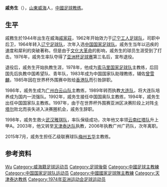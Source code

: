 '''戚务生'''（{{bd|1944年|5月20日|catIdx=Q戚}}），[[山東|山東]][[威海|威海]]人，[[中华人民共和国|中國]][[足球教练|足球教练]]。

== 生平 ==
戚務生於1944年出生在威海[[戚家莊|戚家莊]]，1962年开始效力于[[辽宁工人足球队|辽宁工人足球队]]，司职中后卫，1964年转入[[辽宁足球俱乐部|辽宁足球队]]，次年入选[[中国国家足球队|中国国家足球队]]。戚务生当年以迅疾的速度和犀利的突破著称。但是由于[[文化大革命|文化大革命]]的影响，戚务生的球员生涯受到了打击。1976年，戚务生率队夺得了[[亚洲杯足球赛|亚洲杯足球赛]]第三名后，宣布退役。

退役后，戚务生开始执教生涯，1978年，他成为[[索马里国家足球队|索马里国家足球队]]主教练，后回国先后执教中国希望队、青年队，1983年成为中国国家队助理教练，辅佐[[曾雪麟|曾雪麟]]，1985年因在世界杯外围赛中败给[[中国香港足球代表队|香港队]]而引咎辞职。

1986年，戚务生成为[[广州医药足球俱乐部|广州白云山队]]主教练，1989年转而执教[[大连实德足球俱乐部|大连队]]，将大连队培养成为国内一流强队。1992年，戚务生接任中国国奥队主教练，1994年，戚务生出任中国国家队主教练。1997年，由于在世界杯外围赛亚洲区决赛阶段上对阵[[卡塔尔国家足球队|卡塔尔]]败北而丧失进入决赛圈机会，戚务生辞职。

1998年，戚务生救火[[湖北武汉职业足球俱乐部|武汉雅琪队]]，率队保级成功，次年他又率领[[云南红塔足球俱乐部|云南红塔队]]升上甲A。2003年，他又转至[[天津泰达足球俱乐部|天津泰达队]]执教，2006年执教广州广药队，次年离职。

2015年7月，戚务生担任乙级联赛球队[[梅州五华足球俱乐部|梅州五华]]主教练。

== 参考资料 ==
{{reflist}}

{{start box}}
{{S-sports}}
{{succession box|
 before={{flagicon|GER}} [[克劳斯·施拉普纳|克劳斯·施拉普纳]]|
 title=[[中国国家足球队|中国国家足球队]]主教练|
 years= 1994-1997|
 after={{flagicon|ENG}} [[鲍比·霍顿|鲍比·霍顿]]
}}
{{end box}}

{{1976年亚洲杯足球赛中国参赛名单}}
{{1996年亚洲杯足球赛中国参赛名单}}
{{武汉足球队主教练}}
{{广州足球队主教练}}
{{1998年武汉红金龙名单}}
{{2004年中超分类名单天津}}
{{2006年广州医药名单}}
{{2015年中乙分类名单梅州客家}}

{{Authority control}}
{{DEFAULTSORT:Qi, Wusheng}}
[[Category:戚姓|Wu]]
[[Category:威海籍足球运动员|Category:威海籍足球运动员]]
[[Category:足球後衛|Category:足球後衛]]
[[Category:中國足球主教練|Category:中國足球主教練]]
[[Category:中国国家足球队运动员|Category:中国国家足球队运动员]]
[[Category:中國國家足球隊主教練|Category:中國國家足球隊主教練]]
[[Category:天津泰达教练|Category:天津泰达教练]]
[[Category:1974年亚洲运动会足球运动员|Category:1974年亚洲运动会足球运动员]]